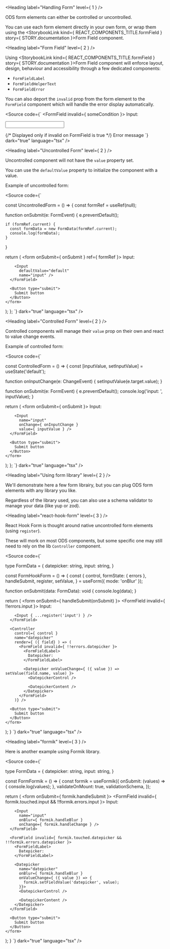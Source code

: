 
<Meta title="OVHcloud Design System/Guides/Handling Form" />

<Heading label="Handling Form" level={ 1 } />

ODS form elements can either be <ExternalLink href="https://react.dev/learn/sharing-state-between-components#controlled-and-uncontrolled-components">controlled or uncontrolled</ExternalLink>.

You can use each form element directly in your own form, or wrap them using the <StorybookLink kind={ REACT_COMPONENTS_TITLE.formField } story={ STORY.documentation }>Form Field</StorybookLink> component.

<Heading label="Form Field" level={ 2 } />

Using <StorybookLink kind={ REACT_COMPONENTS_TITLE.formField } story={ STORY.documentation }>Form Field</StorybookLink> component
will enforce layout, design, behaviour and accessibility through a few dedicated components:
- `FormFieldLabel`
- `FormFieldHelperText`
- `FormFieldError`

You can also deport the `invalid` prop from the form element to the `FormField` component which will handle the error display automatically.

<Source code={`
<FormField invalid={ someCondition }>
  <FormFieldLabel>
    Input:
  </FormFieldLabel>

  <Input name="input" />

  {/* Displayed only if invalid on FormField is true */}
  <FormFieldError>
    Error message
  </FormFieldError>
</FormField>
`}
        dark="true"
        language="tsx" />


<Heading label="Uncontrolled Form" level={ 2 } />

Uncontrolled component will not have the `value` property set.

You can use the `defaultValue` property to initialize the component with a value.

Example of uncontrolled form:

<Source code={`

const UncontrolledForm = () => {
  const formRef = useRef<HTMLFormElement>(null);

  function onSubmit(e: FormEvent) {
    e.preventDefault();

    if (formRef.current) {
      const formData = new FormData(formRef.current);
      console.log(formData);
    }
  }

  return (
    <form
      onSubmit={ onSubmit }
      ref={ formRef }>
      <FormField>
        <FormFieldLabel>
          Input:
        </FormFieldLabel>

        <Input
          defaultValue="default"
          name="input" />
      </FormField>

      <Button type="submit">
        Submit button
      </Button>
    </form>
  );
};
`}
        dark="true"
        language="tsx" />

<Heading label="Controlled Form" level={ 2 } />

Controlled components will manage their `value` prop on their own and react to value change events.

Example of controlled form:

<Source code={`

const ControlledForm = () => {
  const [inputValue, setInputValue] = useState('default');

  function onInputChange(e: ChangeEvent<HTMLInputElement>) {
    setInputValue(e.target.value);
  }

  function onSubmit(e: FormEvent) {
    e.preventDefault();
    console.log('input: ', inputValue);
  }

  return (
    <form onSubmit={ onSubmit }>
      <FormField>
        <FormFieldLabel>
          Input:
        </FormFieldLabel>

        <Input
          name="input"
          onChange={ onInputChange }
          value={ inputValue } />
      </FormField>

      <Button type="submit">
        Submit button
      </Button>
    </form>
  );
};
`}
        dark="true"
        language="tsx" />

<Heading label="Using form library" level={ 2 } />

We'll demonstrate here a few form librairy, but you can plug ODS form elements with any library you like.

Regardless of the library used, you can also use a schema validator to manage your data (like <ExternalLink href="https://github.com/jquense/yup">yup</ExternalLink> or <ExternalLink href="https://zod.dev/">zod</ExternalLink>).

<Heading label="react-hook-form" level={ 3 } />

<ExternalLink href="https://react-hook-form.com">React Hook Form</ExternalLink> is thought around native uncontrolled form elements (using `register`).

These will mork on most ODS components, but some specific one may still need to rely on the lib `Controller` component.

<Source code={`

type FormData = {
  datepicker: string,
  input: string,
}

const FormHookForm = () => {
  const {
    control,
    formState: { errors },
    handleSubmit,
    register,
    setValue,
  } = useForm<FormData>({ mode: 'onBlur' });

  function onSubmit(data: FormData): void {
    console.log(data);
  }

  return (
    <form onSubmit={ handleSubmit(onSubmit) }>
      <FormField invalid={ !!errors.input }>
        <FormFieldLabel>
          Input:
        </FormFieldLabel>

        <Input { ...register('input') } />
      </FormField>

      <Controller
        control={ control }
        name="datepicker"
        render={ ({ field} ) => (
          <FormField invalid={ !!errors.datepicker }>
            <FormFieldLabel>
              Datepicker:
            </FormFieldLabel>

            <Datepicker onValueChange={ ({ value }) => setValue(field.name, value) }>
              <DatepickerControl />

              <DatepickerContent />
            </Datepicker>
          </FormField>
        )} />

      <Button type="submit">
        Submit button
      </Button>
    </form>
  );
}
`}
        dark="true"
        language="tsx" />

<Heading label="formik" level={ 3 } />

Here is another example using <ExternalLink href="https://formik.org">Formik</ExternalLink> library.

<Source code={`

type FormData = {
  datepicker: string,
  input: string,
}

const FormFormik = () => {
  const formik = useFormik<FormData>({
    onSubmit: (values) => {
      console.log(values);
    },
    validateOnMount: true,
    validationSchema,
  });

  return (
    <form onSubmit={ formik.handleSubmit }>
      <FormField invalid={ formik.touched.input && !!formik.errors.input }>
        <FormFieldLabel>
          Input:
        </FormFieldLabel>

        <Input
          name="input"
          onBlur={ formik.handleBlur }
          onChange={ formik.handleChange } />
      </FormField>

      <FormField invalid={ formik.touched.datepicker && !!formik.errors.datepicker }>
        <FormFieldLabel>
          Datepicker:
        </FormFieldLabel>

        <Datepicker
          name="datepicker"
          onBlur={ formik.handleBlur }
          onValueChange={ ({ value }) => {
            formik.setFieldValue('datepicker', value);
          }}>
          <DatepickerControl />

          <DatepickerContent />
        </Datepicker>
      </FormField>

      <Button type="submit">
        Submit button
      </Button>
    </form>
  );
}
`}
        dark="true"
        language="tsx" />
